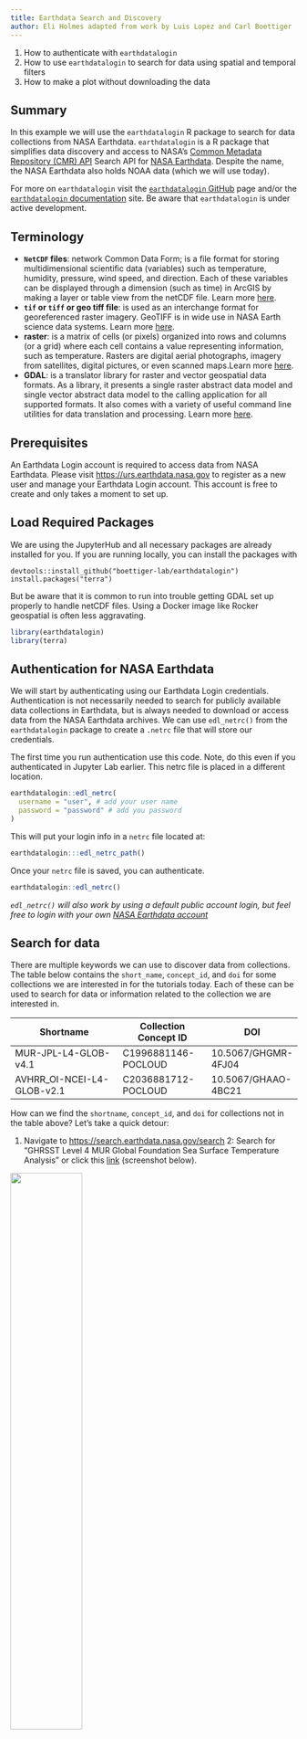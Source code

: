 ```yaml
---
title: Earthdata Search and Discovery
author: Eli Holmes adapted from work by Luis Lopez and Carl Boettiger
---
```


::: {.callout-note title="Learning Objectives"}
1.  How to authenticate with `earthdatalogin`
2.  How to use `earthdatalogin` to search for data using spatial and temporal filters
3.  How to make a plot without downloading the data
:::

## Summary

In this example we will use the `earthdatalogin` R package to search for data collections from NASA Earthdata. `earthdatalogin` is a R package that simplifies data discovery and access to NASA’s [Common Metadata Repository (CMR) API](https://cmr.earthdata.nasa.gov/search/site/docs/search/api.html) Search API for [NASA Earthdata](https://search.earthdata.nasa.gov/search). Despite the name, the NASA Earthdata also holds NOAA data (which we will use today).

For more on `earthdatalogin` visit the [`earthdatalogin` GitHub](https://github.com/boettiger-lab/earthdatalogin/) page and/or the [`earthdatalogin` documentation](https://boettiger-lab.github.io/earthdatalogin/) site. Be aware that `earthdatalogin` is under active development.

## Terminology

-   **`NetCDF` files**: network Common Data Form; is a file format for storing multidimensional scientific data (variables) such as temperature, humidity, pressure, wind speed, and direction. Each of these variables can be displayed through a dimension (such as time) in ArcGIS by making a layer or table view from the netCDF file. Learn more [here](https://pro.arcgis.com/en/pro-app/latest/help/data/multidimensional/what-is-netcdf-data.htm).
-   **`tif` or `tiff` or geo tiff file**: is used as an interchange format for georeferenced raster imagery. GeoTIFF is in wide use in NASA Earth science data systems. Learn more [here](https://www.earthdata.nasa.gov/esdis/esco/standards-and-practices/geotiff).
-   **raster**: is a matrix of cells (or pixels) organized into rows and columns (or a grid) where each cell contains a value representing information, such as temperature. Rasters are digital aerial photographs, imagery from satellites, digital pictures, or even scanned maps.Learn more [here](https://desktop.arcgis.com/en/arcmap/latest/manage-data/raster-and-images/what-is-raster-data.htm).
-   **GDAL**: is a translator library for raster and vector geospatial data formats. As a library, it presents a single raster abstract data model and single vector abstract data model to the calling application for all supported formats. It also comes with a variety of useful command line utilities for data translation and processing. Learn more [here](https://gdal.org/index.html).

## Prerequisites

An Earthdata Login account is required to access data from NASA Earthdata. Please visit <https://urs.earthdata.nasa.gov> to register as a new user and manage your Earthdata Login account. This account is free to create and only takes a moment to set up.

## Load Required Packages

We are using the JupyterHub and all necessary packages are already installed for you. If you are running locally, you can install the packages with

```         
devtools::install_github("boettiger-lab/earthdatalogin")
install.packages("terra")
```

But be aware that it is common to run into trouble getting GDAL set up properly to handle netCDF files. Using a Docker image like Rocker geospatial is often less aggravating.

```r
library(earthdatalogin)
library(terra)
```

## Authentication for NASA Earthdata

We will start by authenticating using our Earthdata Login credentials. Authentication is not necessarily needed to search for publicly available data collections in Earthdata, but is always needed to download or access data from the NASA Earthdata archives. We can use `edl_netrc()` from the `earthdatalogin` package to create a `.netrc` file that will store our credentials.

The first time you run authentication use this code. Note, do this even if you authenticated in Jupyter Lab earlier. This netrc file is placed in a different location.

```r
earthdatalogin::edl_netrc(
  username = "user", # add your user name
  password = "password" # add you password
)
```

This will put your login info in a `netrc` file located at:

```r
earthdatalogin:::edl_netrc_path()
```

Once your `netrc` file is saved, you can authenticate.

```r
earthdatalogin::edl_netrc()
```

*`edl_netrc()` will also work by using a default public account login, but feel free to login with your own [NASA Earthdata account](https://urs.earthdata.nasa.gov/home)*

## Search for data

There are multiple keywords we can use to discover data from collections. The table below contains the `short_name`, `concept_id`, and `doi` for some collections we are interested in for the tutorials today. Each of these can be used to search for data or information related to the collection we are interested in.

| Shortname                  | Collection Concept ID | DOI                 |
|----------------------------|-----------------------|---------------------|
| MUR-JPL-L4-GLOB-v4.1       | C1996881146-POCLOUD   | 10.5067/GHGMR-4FJ04 |
| AVHRR_OI-NCEI-L4-GLOB-v2.1 | C2036881712-POCLOUD   | 10.5067/GHAAO-4BC21 |

How can we find the `shortname`, `concept_id`, and `doi` for collections not in the table above? Let's take a quick detour:

1.  Navigate to <https://search.earthdata.nasa.gov/search> 2: Search for "GHRSST Level 4 MUR Global Foundation Sea Surface Temperature Analysis" or click this [link](https://search.earthdata.nasa.gov/search?q=GHRSST%20Level%204%20MUR%20Global%20Foundation%20Sea%20Surface%20Temperature%20Analysis) (screenshot below).

![](images/SST_Blended_Earthdata_Search.png){width="50%"}

Find and click on the more information button (an i with a circle around it). On this page, you will see the `DOI`. Now click "View More Info" to get to <https://cmr.earthdata.nasa.gov/search/concepts/C1996881146-POCLOUD.html>.

On that page you will see the **"short name"** `MUR-JPL-L4-GLOB-v4.1` and below that in an unlabelled box is the Concept ID.

### Search by short name

```r
short_name <- 'MUR-JPL-L4-GLOB-v4.1'
```

Let's set some time bounds.

```r
tbox <- c("2020-01-16", "2020-12-16")
```

And now we search!

```r
results <- earthdatalogin::edl_search(
    short_name = short_name,
    version = "4.1",
    temporal = tbox
)
length(results) # how many links were returned
results[1:3] # let's see the first 3 of these links
```

In this example we used the `short_name` parameter to search from our desired data set. However, there are multiple ways to specify the collection(s) we are interested in. Alternative parameters include:

-   `doi`: request collection by digital object identifier (e.g., `doi = '10.5067/GHAAO-4BC21'`)

**NOTE:** Each Earthdata collect has a unique `concept_id` and `doi`. This is not the case with `short_name`, which can be associated with multiple versions of a collection. If multiple versions of a collection are publicly available, using the `short_name` parameter with return all versions available. It is advised to use the `version` parameter in conjunction with the `short_name` parameter with searching.

We can refine our search by passing more parameters that describe the spatiotemporal domain of our use case. Here, we use the `temporal` parameter to request a date range and the `bounding_box` parameter to request granules that intersect with a bounding box.

```r
bbox <- c(xmin=-73.5, ymin=33.5, xmax=-43.5, ymax=43.5) 
bbox
```

```r
results <- earthdatalogin::edl_search(
    short_name = short_name,
    version = "4.1",
    temporal = tbox,
    bounding_box = paste(bbox,collapse=",")
)
length(results)
results[1:3]
```

## Working with `earthdatalogin` returns

Following the search for data, you'll likely take one of two pathways with those results. You may choose to **download** the assets that have been returned to you or you may choose to continue working with the search results within the R environment.

### Download `earthdatalogin` results

In some cases you may want to download your assets. The `earthdatalogin::edl_download()` function makes downloading the data from the search results very easy. We won't download the MUR SST file for this tutorial because it is 673 Gb, but you could with the code below, if inclined.

```r
earthdatalogin::edl_download(
    results[1],
    dest = here::here("test.nc")
)
```

### Work in the cloud

We do not have to download the data to work with it or at least not until we need to compute with it or plot it. Let's look at a smaller dataset.

```r
oi <- earthdatalogin::edl_search(
    short_name = "AVHRR_OI-NCEI-L4-GLOB-v2.1",
    version = "2.1",
    temporal = c("2020-01-16", "2020-01-17")
)
oi
```

Let's try plotting this. I am going to authenticate again just to make sure my token did not expire. To search, we don't need to authenticate, but to plot or download, we do.

```r
# Re-authenticate (just in case)
earthdatalogin::edl_netrc()
```

```r
library(terra)
ras <- terra::rast(x = oi[1], vsi=TRUE)
plot(ras)
```

::: {.callout-note title="Troubleshooting"}
If you get the following error:

> Error: \[rast\] file does not exist: /vsicurl/https://archive.podaac.earthdata.nasa.gov/podaac-ops-cumulus-protected/AVHRR_OI-NCEI-L4-GLOB-v2.1/20200115120000-NCEI-L4_GHRSST-SSTblend-AVHRR_OI-GLOB-v02.0-fv02.1.nc

It is likely because you do not have the End User Licence Agreement (EULA)/permissions to use that data set or are not properly logged in using `earthdatalogin::edl_netrc()`. Another reason may be that your GDAL installation is not properly handling `netCDF` files.
:::

Also try this example script from the `?earthdatalogin::edl_netrc` documentation that uses a `.tif` file instead of `.netCDF`.

```r
url <- earthdatalogin::lpdacc_example_url()
ras <- terra::rast(url, vsi=TRUE)
plot(ras)
```

How to you accept EULA's? Go to <https://urs.earthdata.nasa.gov/profile>. Look for the EULA tab and accept the one that looks likely. Unfortunately, it is hard to find out which one you need. You can just accept all of them (or all that look possible). Then try your code again.

## Conclusion

This concludes tutorial 1. You have worked with remote-sensing data in the cloud and plotted it.

Next we will learn to subset the data so we can work with bigger datasets in the cloud without downloading the whole dataset.
